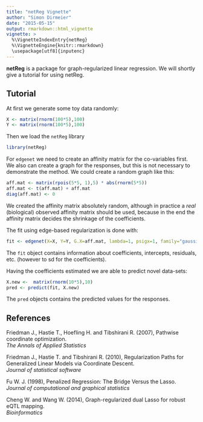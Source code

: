 ```yaml
---
title: "netReg Vignette"
author: "Simon Dirmeier"
date: "2015-05-15"
output: rmarkdown::html_vignette
vignette: >
  %\VignetteIndexEntry{netReg}
  %\VignetteEngine{knitr::rmarkdown}
  \usepackage[utf8]{inputenc}
---
```


<b>netReg</b> is a package for graph-regularized linear regression. We will shortly give a tutorial for using netReg. 

## Tutorial

At first we generate some toy data randomly:
```r
X <- matrix(rnorm(100*5),100)
Y <- matrix(rnorm(100*5),100)
```
Then we load the `netReg` library
```r
library(netReg)
```

For `edgenet` we need to create an affinity matrix for the co-variables first. We also can create a graph for the responses, but this is not necessary to demonstrate the method. We could create a random graph like this:
```r
aff.mat <- matrix(rpois(5*5, 1),5) * abs(rnorm(5*5))
aff.mat <- t(aff.mat) + aff.mat
diag(aff.mat) <- 0
```
We created the affinity matrix absolutely random, although in practice a <i>real</i> (biological) observed affinity matrix should be used, because in the end the affinity matrix decides the shrinkage of the coefficients. 

The fit using edge-based regularization is done with:
```r
fit <- edgenet(X=X, Y=Y, G.X=aff.mat, lambda=1, psigx=1, family="gaussian")
```
The `fit` object contains information about coefficients, intercepts, residuals, etc. (however to sd for the coefficients).

Having the coefficients estimated we are able to predict novel data-sets:
```r
X.new <-  matrix(rnorm(10*5),10)
pred <- predict(fit, X.new)
```
The `pred` objects contains the predicted values for the responses.


## References

<p>Friedman J., Hastie T., Hoefling H. and Tibshirani R. (2007), Pathwise coordinate optimization.<br>
  <i>The Annals of Applied Statistics</i>
</p>  
<p>Friedman J., Hastie T. and Tibshirani R. (2010), Regularization Paths for Generalized Linear Models via Coordinate Descent.<br>
  <i>Journal of statistical software</i>
</p>
<p>Fu W. J. (1998), Penalized Regression: The Bridge Versus the Lasso.<br>
  <i>Journal of computational and graphical statistics</i>
</p>
<p>Cheng W. and Wang W. (2014), Graph-regularized dual Lasso for robust eQTL mapping.<br>
  <i>Bioinformatics</i>
</p>